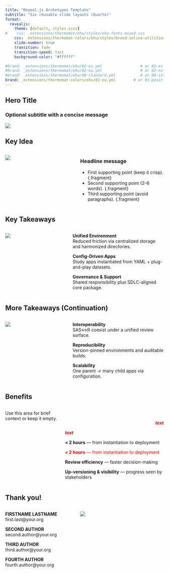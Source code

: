 ```yaml
---
title: "Reveal.js Archetypes Template"
subtitle: "Six reusable slide layouts (Quarto)"
format:
  revealjs:
    theme: [default, styles.scss]
#    css: _extensions/thermomat/ehu/styles/ehu-fonts-mixed.css
    css: _extensions/thermomat-colors/ehu/styles/brand-inline-utilities.css
    slide-number: true
    transition: fade
    transition-speed: fast
    background-color: "#ffffff"

#brand: _extensions/thermomat/ehu/02-es.yml                 # or 02-es
#brand: _extensions/thermomat/ehu/02-eu.yml                 # or 02-eu  
#brand: _extensions/thermomat/ehu/00-standard.yml           # or 00-standard  
brand: _extensions/thermomat-colors/ehu/02-eu.yml        # or 01-posit-style  
---
```


<!-- A1. HERO IMAGE: Title + subtitle, full-width image below -->
## Hero Title {.hero-slide}
### Optional subtitle with a concise message {.subtitle}

![](images/hero-16x9.svg){.hero-img}

<!-- Authoring: Replace the SVG with your own 16:9 image. The container
     scales to ~70vh to keep the header readable. -->


<!-- A2. FIGURE LEFT — MESSAGE RIGHT (headline + bullets) -->
## Key Idea

::: columns
::: {.column width="45%"}
![](images/figure-left-4x5.svg){.fig-left}
:::
::: {.column width="55%"}
### Headline message {.tight}
- First supporting point (keep it crisp). {.fragment}
- Second supporting point (2–6 words). {.fragment}
- Third supporting point (avoid paragraphs). {.fragment}
:::
:::

<!-- Authoring: Image on the left; right column reveals bullets sequentially. -->


<!-- A3. FIGURE LEFT — STACKED CALLOUT RECTANGLES ON THE RIGHT -->
## Key Takeaways

::: columns
::: {.column width="40%"}
![](images/diagram-4x5.svg){.fig-left}
:::
::: {.column width="60%"}
::: {.callout-card .fragment}
**Unified Environment**  
Reduced friction via centralized storage and harmonized directories.
:::
::: {.callout-card .fragment}
**Config-Driven Apps**  
Study apps instantiated from YAML + plug-and-play datasets.
:::
::: {.callout-card .fragment}
**Governance & Support**  
Shared responsibility plus SDLC-aligned core package.
:::
:::
:::

<!-- A4. CONTINUATION OF A3 (same structure, new cards) -->
## More Takeaways (Continuation)

::: columns
::: {.column width="40%"}
![](images/diagram-variant-4x5.svg){.fig-left}
:::
::: {.column width="60%"}
::: {.callout-card .fragment}
**Interoperability**  
SAS↔R coexist under a unified review surface.
:::
::: {.callout-card .fragment}
**Reproducibility**  
Version-pinned environments and auditable builds.
:::
::: {.callout-card .fragment}
**Scalability**  
One parent → many child apps via configuration.
:::
:::
:::


<!-- A5. CONCLUSIONS AS HIGH-CONTRAST BLOCKS (RIGHT) -->
## Benefits

::: columns
::: {.column width="35%"}
Use this area for brief context or keep it empty.
:::
::: {.column width="65%"}
::: {.conclusion-block .fragment}
[**UNLIMITED** — number of application outputs]{style="color:white;"}

::: {style="text-align: right"}
[***text***]{style="color:red;" }
:::

[***text***]{style="color:red;" }
:::
::: {.conclusion-block .fragment}
[**< 2 hours** — from instantiation to deployment]{.mint}

[**< 2 hours** — from instantiation to deployment]{style="color:red;" }
:::
::: {.conclusion-block .fragment}
**Review efficiency** — faster decision-making
:::
::: {.conclusion-block .fragment}
**Up-versioning & visibility** — progress seen by stakeholders
:::
:::
:::


<!-- A6. CLOSING / CREDITS (AUTHORS LEFT — IMAGE RIGHT) -->
## Thank you!

::: columns
::: {.column width="45%"}
**FIRSTNAME LASTNAME**  
first.last@your.org

**SECOND AUTHOR**  
second.author@your.org

**THIRD AUTHOR**  
third.author@your.org

**FOURTH AUTHOR**  
fourth.author@your.org
:::
::: {.column width="55%"}
![](images/closing-16x9.svg){.closing-img}
:::
:::